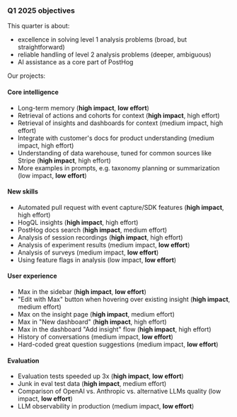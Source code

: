 ### Q1 2025 objectives

This quarter is about:

- excellence in solving level 1 analysis problems (broad, but straightforward)
- reliable handling of level 2 analysis problems (deeper, ambiguous)
- AI assistance as a core part of PostHog

Our projects:

#### Core intelligence

- Long-term memory (**high impact**, **low effort**)
- Retrieval of actions and cohorts for context (**high impact**, high effort)
- Retrieval of insights and dashboards for context (medium impact, high effort)
- Integrate with customer's docs for product understanding (medium impact, high effort)
- Understanding of data warehouse, tuned for common sources like Stripe (**high impact**, high effort)
- More examples in prompts, e.g. taxonomy planning or summarization (low impact, **low effort**)

#### New skills

- Automated pull request with event capture/SDK features (**high impact**, high effort)
- HogQL insights (**high impact**, high effort)
- PostHog docs search (**high impact**, medium effort)
- Analysis of session recordings (**high impact**, high effort)
- Analysis of experiment results (medium impact, **low effort**)
- Analysis of surveys (medium impact, **low effort**)
- Using feature flags in analysis (low impact, **low effort**)

#### User experience

- Max in the sidebar (**high impact**, **low effort**)
- "Edit with Max" button when hovering over existing insight (**high impact**, medium effort)
- Max on the insight page (**high impact**, medium effort)
- Max in "New dashboard" (**high impact**, high effort)
- Max in the dashboard "Add insight" flow (**high impact**, high effort)
- History of conversations (medium impact, **low effort**)
- Hard-coded great question suggestions (medium impact, **low effort**)

#### Evaluation

- Evaluation tests speeded up 3x (**high impact**, **low effort**)
- Junk in eval test data (**high impact**, medium effort)
- Comparison of OpenAI vs. Anthropic vs. alternative LLMs quality (low impact, **low effort**)
- LLM observability in production (medium impact, **low effort**)
